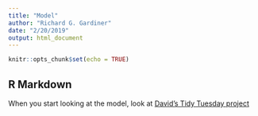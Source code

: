 ```yaml
---
title: "Model"
author: "Richard G. Gardiner"
date: "2/20/2019"
output: html_document
---
```


```r
knitr::opts_chunk$set(echo = TRUE)
```

## R Markdown

When you start looking at the model, look at [David's Tidy Tuesday project](https://mobile.twitter.com/drob/status/1082318029168566273?s=21)
